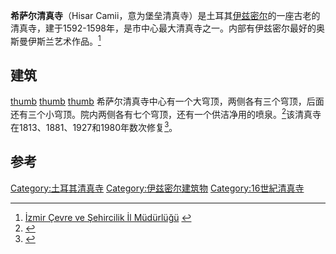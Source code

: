 {{Infobox religious building
|name = 希萨尔清真寺
|image = Hisar Camii.jpg
|image_size = 300px
|coordinates = {{coord|38.421507|27.13359|display=inline,title}}
|religious_affiliation = [[伊斯兰教|伊斯兰教]]
|location = 土耳其[[伊兹密尔|伊兹密尔]]
|established = 1598
|architecture_type =清真寺
}}
'''希萨尔清真寺'''（Hisar Camii，意为堡垒清真寺）是土耳其[[伊兹密尔|伊兹密尔]]的一座古老的清真寺，建于1592-1598年，是市中心最大清真寺之一。内部有伊兹密尔最好的奥斯曼伊斯兰艺术作品。<ref>[http://www.csb.gov.tr/iller/izmir/index.php?Sayfa=iceriksayfa&Id=6953 İzmir Çevre ve Şehircilik İl Müdürlüğü] {{Wayback|url=http://www.csb.gov.tr/iller/izmir/index.php?Sayfa=iceriksayfa&Id=6953 |date=20120719022819 }}</ref>

==建筑==
[[image:Hisar_Camii4.jpg|thumb]]
[[image:Hisar_Camii3.jpg|thumb]]
[[image:Hisar_Camii2.jpg|thumb]]
希萨尔清真寺中心有一个大穹顶，两侧各有三个穹顶，后面还有三个小穹顶。院内两侧各有七个穹顶，还有一个供洁净用的喷泉。<ref>{{Cite web |url=http://www.yeniasir.com.tr/KentHaberleri/2010/11/10/413_yillik_cami_calismalari_sona_eriyor |title=413 yıllık cami çalışmaları sona eriyor |access-date=2017-02-08 |archive-date=2016-03-07 |archive-url=https://web.archive.org/web/20160307071627/http://www.yeniasir.com.tr/kenthaberleri/2010/11/10/413_yillik_cami_calismalari_sona_eriyor |dead-url=no }}</ref>该清真寺在1813、1881、1927和1980年数次修复<ref>{{Cite web |url=http://www.emlakkulisi.com/izmirdeki-hisar-cami-2010-haziranda-ibadete-acilacak/28033 |title=İzmir'deki Hisar Cami 2010 Haziran'da ibadete açılacak |access-date=2017-02-08 |archive-date=2019-12-06 |archive-url=https://web.archive.org/web/20191206092527/https://emlakkulisi.com/izmirdeki-hisar-cami-2010-haziranda-ibadete-acilacak/28033 |dead-url=no }}</ref>。

==参考==
{{reflist}}

{{土耳其清真寺}}

[[Category:土耳其清真寺|Category:土耳其清真寺]]
[[Category:伊兹密尔建筑物|Category:伊兹密尔建筑物]]
[[Category:16世紀清真寺|Category:16世紀清真寺]]